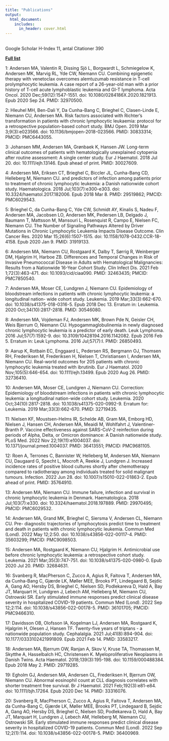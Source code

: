 ```yaml
---
title: "Publications"
output:
  html_document:
    includes:
      in_header: cover.html
---
```


<br>
Google Scholar H-Index 11, antal Citationer 390

[**Full list**](https://scholar.google.dk/citations?hl=da&user=Bu8uQCAAAAAJ)

1: Andersen MA, Valentin R, Dissing Sjö L, Borgwardt L, Schmiegelow K, Andersen
MK, Marvig RL, Yde CW, Niemann CU. Combining epigenetic therapy with venetoclax
overcomes alemtuzumab resistance in T-cell prolymphocytic leukemia. A case
report of a 26-year-old man with a prior history of T-cell acute lymphoblastic
leukemia and GI-T lymphoma. Acta Oncol. 2020 Dec;59(12):1547-1551. doi:
10.1080/0284186X.2020.1821913. Epub 2020 Sep 24. PMID: 32970500.

2: Hleuhel MH, Ben-Dali Y, Da Cunha-Bang C, Brieghel C, Clasen-Linde E, Niemann
CU, Andersen MA. Risk factors associated with Richter’s transformation in
patients with chronic lymphocytic leukaemia: protocol for a retrospective
population-based cohort study. BMJ Open. 2019 Mar 3;9(3):e023566. doi:
10.1136/bmjopen-2018-023566. PMID: 30833314; PMCID: PMC6443055.

3: Johansen MM, Andersen MA, Grønbaek K, Hansen JW. Long-term clinical outcomes
of patients with hematologically unexplained cytopenia after routine assessment:
A single center study. Eur J Haematol. 2018 Jul 20. doi: 10.1111/ejh.13146. Epub
ahead of print. PMID: 30027609.

4: Andersen MA, Eriksen CT, Brieghel C, Biccler JL, Cunha-Bang CD, Helleberg M,
Niemann CU. and predictors of infection among patients prior to treatment of
chronic lymphocytic leukemia: a Danish nationwide cohort study. Haematologica.
2018 Jul;103(7):e300-e303. doi: 10.3324/haematol.2017.182006. Epub 2018 Mar 8.
PMID: 29519862; PMCID: PMC6029543.

5: Brieghel C, da Cunha-Bang C, Yde CW, Schmidt AY, Kinalis S, Nadeu F, Andersen MA, Jacobsen LO, Andersen MK, Pedersen LB, Delgado J, Baumann T, Mattsson M,
Mansouri L, Rosenquist R, Campo E, Nielsen FC, Niemann CU. The Number of
Signaling Pathways Altered by Driver Mutations in Chronic Lymphocytic Leukemia
Impacts Disease Outcome. Clin Cancer Res. 2020 Mar 15;26(6):1507-1515. doi:
10.1158/1078-0432.CCR-18-4158. Epub 2020 Jan 9. PMID: 31919133.

6: Andersen MA, Niemann CU, Rostgaard K, Dalby T, Sørrig R, Weinberger DM,
Hjalgrim H, Harboe ZB. Differences and Temporal Changes in Risk of Invasive
Pneumococcal Disease in Adults with Hematological Malignancies: Results from a
Nationwide 16-Year Cohort Study. Clin Infect Dis. 2021 Feb 1;72(3):463-471. doi:
10.1093/cid/ciaa090. PMID: 32463435; PMCID: PMC7850540.

7: Andersen MA, Moser CE, Lundgren J, Niemann CU. Epidemiology of bloodstream
infections in patients with chronic lymphocytic leukemia: a longitudinal nation-
wide cohort study. Leukemia. 2019 Mar;33(3):662-670. doi:
10.1038/s41375-018-0316-5. Epub 2018 Dec 13. Erratum in: Leukemia. 2020
Oct;34(10):2817-2818. PMID: 30546080.

8: Andersen MA, Vojdeman FJ, Andersen MK, Brown Pde N, Geisler CH, Weis Bjerrum
O, Niemann CU. Hypogammaglobulinemia in newly diagnosed chronic lymphocytic
leukemia is a predictor of early death. Leuk Lymphoma. 2016 Jul;57(7):1592-9.
doi: 10.3109/10428194.2016.1142082. Epub 2016 Feb 5. Erratum in: Leuk Lymphoma.
2016 Jul;57(7):I. PMID: 26850493.

9: Aarup K, Rotbain EC, Enggaard L, Pedersen RS, Bergmann OJ, Thomsen RH,
Frederiksen M, Frederiksen H, Nielsen T, Christiansen I, Andersen MA, Niemann
CU. Real-world outcomes for 205 patients with chronic lymphocytic leukemia
treated with ibrutinib. Eur J Haematol. 2020 Nov;105(5):646-654. doi:
10.1111/ejh.13499. Epub 2020 Aug 26. PMID: 32736410.

10: Andersen MA, Moser CE, Lundgren J, Niemann CU. Correction: Epidemiology of
bloodstream infections in patients with chronic lymphocytic leukemia: a
longitudinal nation-wide cohort study. Leukemia. 2020 Oct;34(10):2817-2818. doi:
10.1038/s41375-020-0992-9. Erratum for: Leukemia. 2019 Mar;33(3):662-670. PMID:
32719435.

11: Nielsen KF, Moustsen-Helms IR, Schelde AB, Gram MA, Emborg HD, Nielsen J,
Hansen CH, Andersen MA, Meaidi M, Wohlfahrt J, Valentiner-Branth P. Vaccine
effectiveness against SARS-CoV-2 reinfection during periods of Alpha, Delta, or
Omicron dominance: A Danish nationwide study. PLoS Med. 2022 Nov
22;19(11):e1004037. doi: 10.1371/journal.pmed.1004037. PMID: 36413551; PMCID:
PMC9681105.

12: Roen A, Terrones C, Bannister W, Helleberg M, Andersen MA, Niemann CU,
Daugaard G, Specht L, Mocroft A, Reekie J, Lundgren J. Increased incidence rates
of positive blood cultures shortly after chemotherapy compared to radiotherapy
among individuals treated for solid malignant tumours. Infection. 2022 Jun 28.
doi: 10.1007/s15010-022-01863-2. Epub ahead of print. PMID: 35764910.

13: Andersen MA, Niemann CU. Immune failure, infection and survival in chronic
lymphocytic leukemia in Denmark. Haematologica. 2018 Jul;103(7):e330. doi:
10.3324/haematol.2018.197889. PMID: 29970495; PMCID: PMC6029532.

14: Andersen MA, Grand MK, Brieghel C, Siersma V, Andersen CL, Niemann CU. Pre-
diagnostic trajectories of lymphocytosis predict time to treatment and death in
patients with chronic lymphocytic leukemia. Commun Med (Lond). 2022 May 12;2:50.
doi: 10.1038/s43856-022-00117-4. PMID: 35603299; PMCID: PMC9098503.

15: Andersen MA, Rostgaard K, Niemann CU, Hjalgrim H. Antimicrobial use before
chronic lymphocytic leukemia: a retrospective cohort study. Leukemia. 2021
Mar;35(3):747-751. doi: 10.1038/s41375-020-0980-0. Epub 2020 Jul 20. PMID:
32684631.

16: Svanberg R, MacPherson C, Zucco A, Agius R, Faitova T, Andersen MA, da
Cunha-Bang C, Gjærde LK, Møller MEE, Brooks PT, Lindegaard B, Sejdic A, Gang AO,
Hersby DS, Brieghel C, Nielsen SD, Podlekareva D, Hald A, Bay JT, Marquart H,
Lundgren J, Lebech AM, Helleberg M, Niemann CU, Ostrowski SR. Early stimulated
immune responses predict clinical disease severity in hospitalized COVID-19
patients. Commun Med (Lond). 2022 Sep 12;2:114. doi: 10.1038/s43856-022-00178-5.
PMID: 36101705; PMCID: PMC9466310.

17: Davidsson OB, Olofsson IA, Kogelman LJ, Andersen MA, Rostgaard K, Hjalgrim
H, Olesen J, Hansen TF. Twenty-five years of triptans - a nationwide population
study. Cephalalgia. 2021 Jul;41(8):894-904. doi: 10.1177/0333102421991809. Epub
2021 Feb 14. PMID: 33583217.

18: Andersen MA, Bjerrum OW, Ranjan A, Skov V, Kruse TA, Thomassen M, Skytthe A,
Hasselbalch HC, Christensen K. Myeloproliferative Neoplasms in Danish Twins.
Acta Haematol. 2018;139(3):195-198. doi: 10.1159/000488384. Epub 2018 May 2.
PMID: 29719285.

19: Egholm GJ, Andersen MA, Andersen CL, Frederiksen H, Bjerrum OW, Niemann CU.
Abnormal eosinophil count at CLL diagnosis correlates with shorter treatment
free survival. Br J Haematol. 2021 Feb;192(3):e81-e84. doi: 10.1111/bjh.17264.
Epub 2020 Dec 14. PMID: 33316076.

20: Svanberg R, MacPherson C, Zucco A, Agius R, Faitova T, Andersen MA, da
Cunha-Bang C, Gjærde LK, Møller MEE, Brooks PT, Lindegaard B, Sejdic A, Gang AO,
Hersby DS, Brieghel C, Nielsen SD, Podlekareva D, Hald A, Bay JT, Marquart H,
Lundgren J, Lebech AM, Helleberg M, Niemann CU, Ostrowski SR. Early stimulated
immune responses predict clinical disease severity in hospitalized COVID-19
patients. Commun Med (Lond). 2022 Sep 12;2(1):114. doi:
10.1038/s43856-022-00178-5. PMID: 36400969.





